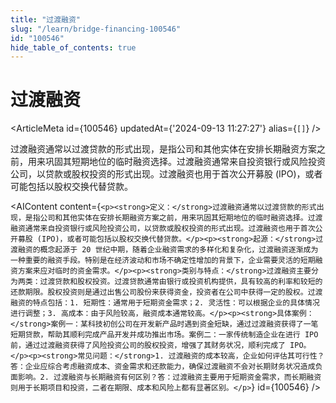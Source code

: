```yaml
---
title: "过渡融资"
slug: "/learn/bridge-financing-100546"
id: "100546"
hide_table_of_contents: true
---
```



# 过渡融资

<ArticleMeta id={100546} updatedAt={'2024-09-13 11:27:27'} alias={`[]`} />
<div className='border-solid border-b border-t-0 my-4 border-[var(--ifm-color-gray-300)]' />

过渡融资通常以过渡贷款的形式出现，是指公司和其他实体在安排长期融资方案之前，用来巩固其短期地位的临时融资选择。过渡融资通常来自投资银行或风险投资公司，以贷款或股权投资的形式出现。过渡融资也用于首次公开募股 (IPO)，或者可能包括以股权交换代替贷款。

<AIContent content={`<p><strong>定义：</strong>过渡融资通常以过渡贷款的形式出现，是指公司和其他实体在安排长期融资方案之前，用来巩固其短期地位的临时融资选择。过渡融资通常来自投资银行或风险投资公司，以贷款或股权投资的形式出现。过渡融资也用于首次公开募股 (IPO)，或者可能包括以股权交换代替贷款。</p><p><strong>起源：</strong>过渡融资的概念起源于 20 世纪中期，随着企业融资需求的多样化和复杂化，过渡融资逐渐成为一种重要的融资手段。特别是在经济波动和市场不确定性增加的背景下，企业需要灵活的短期融资方案来应对临时的资金需求。</p><p><strong>类别与特点：</strong>过渡融资主要分为两类：过渡贷款和股权投资。过渡贷款通常由银行或投资机构提供，具有较高的利率和较短的还款期限。股权投资则是通过出售公司股份来获得资金，投资者在公司中获得一定的股权。过渡融资的特点包括：1. 短期性：通常用于短期资金需求；2. 灵活性：可以根据企业的具体情况进行调整；3. 高成本：由于风险较高，融资成本通常较高。</p><p><strong>具体案例：</strong>案例一：某科技初创公司在开发新产品时遇到资金短缺，通过过渡融资获得了一笔短期贷款，帮助其顺利完成产品开发并成功推出市场。案例二：一家传统制造企业在进行 IPO 前，通过过渡融资获得了风险投资公司的股权投资，增强了其财务状况，顺利完成了 IPO。</p><p><strong>常见问题：</strong>1. 过渡融资的成本较高，企业如何评估其可行性？答：企业应综合考虑融资成本、资金需求和还款能力，确保过渡融资不会对长期财务状况造成负面影响。2. 过渡融资与长期融资有何区别？答：过渡融资主要用于短期资金需求，而长期融资则用于长期项目和投资，二者在期限、成本和风险上都有显著区别。</p>`} id={100546} />
